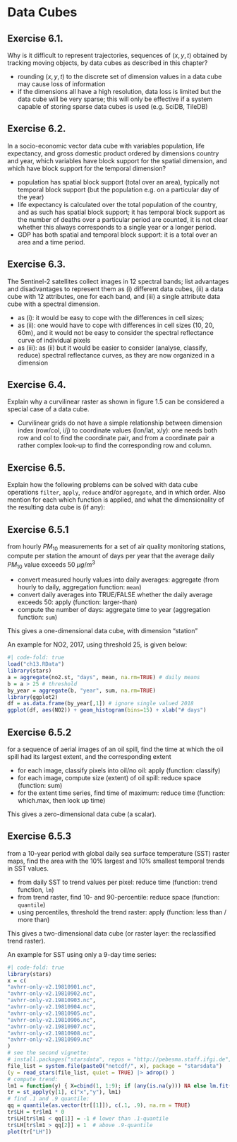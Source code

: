 # Data Cubes

## Exercise 6.1.  {-}

Why is it difficult to represent trajectories, sequences of $(x,y,t)$
obtained by tracking moving objects, by data cubes as described in
this chapter?

* rounding $(x,y,t)$ to the discrete set of dimension values in a data
  cube may cause loss of information
* if the dimensions all have a high resolution, data loss is limited but the
  data cube will be very sparse; this will only be effective if a system
  capable of storing sparse data cubes is used (e.g. SciDB, TileDB)

## Exercise 6.2.  {-}

In a socio-economic vector data cube with variables population,
life expectancy, and gross domestic product ordered by dimensions
country and year, which variables have block support for the spatial
dimension, and which have block support for the temporal dimension?

* population has spatial block support (total over an area), typically
not temporal block support (but the population e.g. on a particular
day of the year)
* life expectancy is calculated over the total population of the country,
  and as such has spatial block support; it has temporal block support as
  the number of deaths over a particular period are counted, it is not clear
  whether this always corresponds to a single year or a longer period.
* GDP has both spatial and temporal block support: it is a total over an area
  and a time period.


## Exercise 6.3.  {-}

The Sentinel-2 satellites collect images in 12 spectral bands;
list advantages and disadvantages to represent them as (i) different
data cubes, (ii) a data cube with 12 attributes, one for each band,
and (iii) a single attribute data cube with a spectral dimension.

* as (i): it would be easy to cope with the differences in cell sizes;
* as (ii): one would have to cope with differences in cell sizes (10, 20, 60m), and
  it would not be easy to consider the spectral reflectance curve of individual pixels
* as (iii): as (ii) but it would be easier to consider (analyse, classify, reduce)
  spectral reflectance curves, as they are now organized in a dimension

## Exercise 6.4.  {-}

Explain why a curvilinear raster as shown in figure 1.5 can be
considered a special case of a data cube.

* Curvilinear grids do not have a simple relationship between
dimension index (row/col, i/j) to coordinate values (lon/lat, x/y):
one needs both row and col to find the coordinate pair, and from a
coordinate pair a rather complex look-up to find the corresponding
row and column.

## Exercise 6.5.  {-}

Explain how the following problems can be solved with data cube
operations `filter`, `apply`, `reduce` and/or `aggregate`, and
in which order. Also mention for each which function is applied,
and what the dimensionality of the resulting data cube is (if any):

## Exercise 6.5.1  {-}

from hourly $PM_{10}$ measurements for a set of air quality
monitoring stations, compute per station the amount of days per
year that the average daily $PM_{10}$ value exceeds 50 $\mu g/m^3$

* convert measured hourly values into daily averages: aggregate (from hourly to daily, aggregation function: `mean`)
* convert daily averages into TRUE/FALSE whether the daily average exceeds 50: apply (function: larger-than)
* compute the number of days: aggregate time  to year (aggregation function: `sum`)

This gives a one-dimensional data cube, with dimension "station"

An example for NO2, 2017, using threshold 25, is given below:
```r
#| code-fold: true
load("ch13.RData")
library(stars)
a = aggregate(no2.st, "days", mean, na.rm=TRUE) # daily means
b = a > 25 # threshold
by_year = aggregate(b, "year", sum, na.rm=TRUE)
library(ggplot2)
df = as.data.frame(by_year[,1]) # ignore single valued 2018
ggplot(df, aes(NO2)) + geom_histogram(bins=15) + xlab("# days")
```

## Exercise 6.5.2  {-}

for a sequence of aerial images of an oil spill, find the time at
which the oil spill had its largest extent, and the corresponding
extent

* for each image, classify pixels into oil/no oil: apply (function: classify)
* for each image, compute size (extent) of oil spill: reduce space (function: sum)
* for the extent time series, find time of maximum: reduce time (function: which.max, then look up time)

This gives a zero-dimensional data cube (a scalar).

## Exercise 6.5.3 {-}

from a 10-year period with global daily sea surface temperature
(SST) raster maps, find the area with the 10% largest and 10%
smallest temporal trends in SST values.

* from daily SST to trend values per pixel: reduce time (function: trend function, `lm`)
* from trend raster, find 10- and 90-percentile: reduce space (function: `quantile`)
* using percentiles, threshold the trend raster: apply (function: less than / more than)

This gives a two-dimensional data cube (or raster layer: the reclassified trend raster).

An example for SST using only a 9-day time series:
```r
#| code-fold: true
library(stars)
x = c(
"avhrr-only-v2.19810901.nc",
"avhrr-only-v2.19810902.nc",
"avhrr-only-v2.19810903.nc",
"avhrr-only-v2.19810904.nc",
"avhrr-only-v2.19810905.nc",
"avhrr-only-v2.19810906.nc",
"avhrr-only-v2.19810907.nc",
"avhrr-only-v2.19810908.nc",
"avhrr-only-v2.19810909.nc"
)
# see the second vignette:
# install.packages("starsdata", repos = "http://pebesma.staff.ifgi.de", type = "source")
file_list = system.file(paste0("netcdf/", x), package = "starsdata")
(y = read_stars(file_list, quiet = TRUE) |> adrop() )
# compute trend:
lm1 = function(y) { X=cbind(1, 1:9); if (any(is.na(y))) NA else lm.fit(X,y)$coef[2] }
tr = st_apply(y[1], c("x","y"), lm1)
# find .1 and .9 quantile:
qq = quantile(as.vector(tr[[1]]), c(.1, .9), na.rm = TRUE)
tr$LH = tr$lm1 * 0
tr$LH[tr$lm1 < qq[1]] = -1 # lower than .1-quantile
tr$LH[tr$lm1 > qq[2]] = 1  # above .9-quantile
plot(tr["LH"])
```
